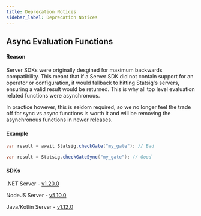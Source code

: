 ```yaml
---
title: Deprecation Notices
sidebar_label: Deprecation Notices
---
```


## Async Evaluation Functions

#### Reason
Server SDKs were originally desgined for maximum backwards compatibility. 
This meant that if a Server SDK did not contain support for an operator or configuration, 
it would fallback to hitting Statsig's servers, ensuring a valid result would be returned. 
This is why all top level evaluation related functions were asynchronous.

In practice however, this is seldom required, so we no longer feel the trade off 
for sync vs async functions is worth it and will be removing the asynchronous functions in newer releases.

#### Example

```java
var result = await Statsig.checkGate("my_gate"); // Bad

var result = Statsig.checkGateSync("my_gate"); // Good
```

#### SDKs

.NET Server - [v1.20.0](https://github.com/statsig-io/dotnet-sdk/releases/tag/v1.20.0)

NodeJS Server - [v5.10.0](https://github.com/statsig-io/node-js-server-sdk/releases/tag/v5.10.0)

Java/Kotlin Server - [v1.12.0](https://github.com/statsig-io/java-server-sdk/releases/tag/v1.12.0)
